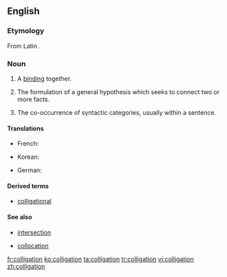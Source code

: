 ==English==

===Etymology===

From Latin {{term|lang=la|colligatio}}.

===Noun===
{{en-noun}}

# A [[bind]]ing together.
#: {{rfquotek|Sir Thomas Browne}}
# {{logic}} The formulation of a general hypothesis which seeks to connect two or more facts.
#: {{rfquotek|Whewell}}
#: {{rfquotek|John Stuart Mill}}
# {{linguistics}} The co-occurrence of syntactic categories, usually within a sentence.

====Translations====
{{trans-top|formulation of a general hypothesis}}
* French: {{t+|fr|colligation|f}}
{{trans-mid}}
* Korean: {{t+|ko|종합|tr=jonghap|sc=Hang}}
{{trans-bottom}}

{{trans-top|co-occurrence of syntactic categories}}
* German: {{t-|de|Kolligation|m}}
{{trans-mid}}
{{trans-bottom}}

====Derived terms====
* [[colligational]]

====See also====
* {{sense|logic}} [[intersection]]
* {{sense|linguistics}} [[collocation]]

[[fr:colligation]]
[[ko:colligation]]
[[ta:colligation]]
[[tr:colligation]]
[[vi:colligation]]
[[zh:colligation]]